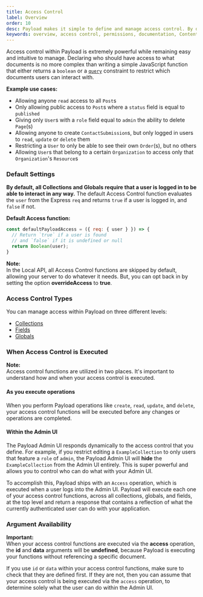 ```yaml
---
title: Access Control
label: Overview
order: 10
desc: Payload makes it simple to define and manage access control. By declaring roles, you can set permissions and restrict what your users can interact with.
keywords: overview, access control, permissions, documentation, Content Management System, cms, headless, javascript, node, react, express
---
```


Access control within Payload is extremely powerful while remaining easy and intuitive to manage. Declaring who should have access to what documents is no more complex than writing a simple JavaScript function that either returns a `boolean` or a [`query`](/docs/queries/overview) constraint to restrict which documents users can interact with.

**Example use cases:**

- Allowing anyone `read` access to all `Post`s
- Only allowing public access to `Post`s where a `status` field is equal to `published`
- Giving only `User`s with a `role` field equal to `admin` the ability to delete `Page`(s)
- Allowing anyone to create `ContactSubmission`s, but only logged in users to `read`, `update` or `delete` them
- Restricting a `User` to only be able to see their own `Order`(s), but no others
- Allowing `User`s that belong to a certain `Organization` to access only that `Organization`'s `Resource`s

### Default Settings

**By default, all Collections and Globals require that a user is logged in to be able to interact in any way.** The default Access Control function evaluates the `user` from the Express `req` and returns `true` if a user is logged in, and `false` if not.

**Default Access function:**

```js
const defaultPayloadAccess = ({ req: { user } }) => {
  // Return `true` if a user is found
  // and `false` if it is undefined or null
  return Boolean(user);
}
```

<Banner type="success">
  <strong>Note:</strong><br/>
  In the Local API, all Access Control functions are skipped by default, allowing your server to do whatever it needs. But, you can opt back in by setting the option <strong>overrideAccess</strong> to <strong>true</strong>.
</Banner>

### Access Control Types

You can manage access within Payload on three different levels:

- [Collections](/docs/access-control/collections)
- [Fields](/docs/access-control/fields)
- [Globals](/docs/access-control/globals)


### When Access Control is Executed

<Banner type="success">
  <strong>Note:</strong><br/>
  Access control functions are utilized in two places. It's important to understand how and when your access control is executed.
<Banner />

#### As you execute operations

When you perform Payload operations like `create`, `read`, `update`, and `delete`, your access control functions will be executed before any changes or operations are completed.

#### Within the Admin UI

The Payload Admin UI responds dynamically to the access control that you define. For example, if you restrict editing a `ExampleCollection` to only users that feature a `role` of `admin`, the Payload Admin UI will **hide** the `ExampleCollection` from the Admin UI entirely. This is super powerful and allows you to control who can do what with your Admin UI.

To accomplish this, Payload ships with an `Access` operation, which is executed when a user logs into the Admin UI. Payload will execute each one of your access control functions, across all collections, globals, and fields, at the top level and return a response that contains a reflection of what the currently authenticated user can do with your application.

### Argument Availability

<Banner type="warning">
  <strong>Important:</strong><br/>
  When your access control functions are executed via the <strong>access</strong> operation, the <strong>id</strong> and <strong>data</strong> arguments will be <strong>undefined</strong>, because Payload is executing your functions without referencing a specific document.
<Banner />

If you use `id` or `data` within your access control functions, make sure to check that they are defined first. If they are not, then you can assume that your access control is being executed via the `access` operation, to determine solely what the user can do within the Admin UI.
